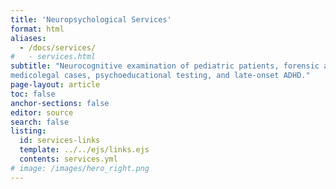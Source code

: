 ```yaml
---
title: 'Neuropsychological Services'
format: html
aliases:
  - /docs/services/
#   - services.html
subtitle: "Neurocognitive examination of pediatric patients, forensic and
medicolegal cases, psychoeducational testing, and late-onset ADHD."
page-layout: article
toc: false
anchor-sections: false
editor: source
search: false
listing:
  id: services-links
  template: ../../ejs/links.ejs
  contents: services.yml
# image: /images/hero_right.png
---
```


::: {#services-links .column-screen-inset-right style="max-width: 850px;"}
:::
